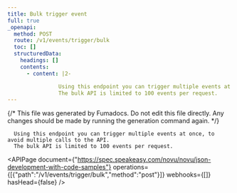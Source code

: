 ```yaml
---
title: Bulk trigger event
full: true
_openapi:
  method: POST
  route: /v1/events/trigger/bulk
  toc: []
  structuredData:
    headings: []
    contents:
      - content: |2-

                Using this endpoint you can trigger multiple events at once, to avoid multiple calls to the API.
                The bulk API is limited to 100 events per request.
---
```


{/* This file was generated by Fumadocs. Do not edit this file directly. Any changes should be made by running the generation command again. */}


      Using this endpoint you can trigger multiple events at once, to avoid multiple calls to the API.
      The bulk API is limited to 100 events per request.
    

<APIPage document={"https://spec.speakeasy.com/novu/novu/json-development-with-code-samples"} operations={[{"path":"/v1/events/trigger/bulk","method":"post"}]} webhooks={[]} hasHead={false} />